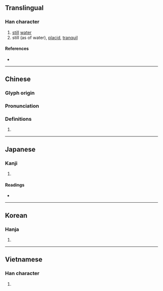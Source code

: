 {{character info/new}}
==Translingual==

===Han character===
{{Han char|rn=85|rad=水|as=13|sn=16|four=30116|canj=EYWM|ids=⿰氵亶}}

# [[still]] [[water]]
# still (as of water), [[placid]], [[tranquil]]

====References====
* {{Han ref|kx=0653.310|dkj=18416|dj=1063.240|hdz=31763.030|uh=6FB6|ud=28598|bh=BF47|bd=48967}}

----

==Chinese==
{{zh-forms}}

===Glyph origin===
{{Han etym}}

===Pronunciation===
{{zh-pron
|m=chán
|c=sin4
|mn=siân
|mc=y
|oc=y
|cat=n,a
}}

===Definitions===
{{zh-hanzi}}

# {{rfdef|zh}}

----

==Japanese==

===Kanji===
{{ja-kanji|grade=|rs=水13}}

# {{defn|lang=ja|sort=水13}}

====Readings====
* {{ja-readings|on=[[せん]] (sen), [[ぜん]] (zen), [[てん]] (ten), [[でん]] (den)|kun=}}

----

==Korean==

===Hanja===
{{ko-hanja|hangeul=전|eumhun=|rv=jeon|mr=chŏn|y=cen}}

# {{defn|lang=ko|sort=水13}}

----

==Vietnamese==

===Han character===
{{vi-readings|rs=水13| hanviet = thiền, đạn}}

# {{defn|lang=vi|sort=水13}}
